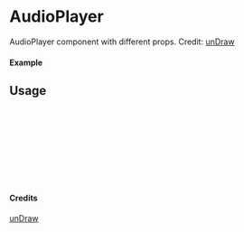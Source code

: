 
<Meta of={AudioPlayer} title="unDraw/AudioPlayer" />

# AudioPlayer

AudioPlayer component with different props.
Credit: [unDraw](https://undraw.co/illustrations)

#### Example

<Canvas of={AudioPlayer.Primary} />

## Usage

```ts
import { AudioPlayer } from "yadl-ui";

const Example = () => {
  return (
      <AudioPlayer />
  );
};

export default Example;
```

#### Credits
[unDraw](https://undraw.co/illustrations)
